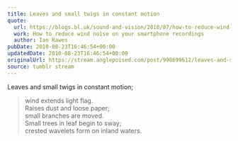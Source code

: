 ```yaml
---
title: Leaves and small twigs in constant motion
quote:
  url: https://blogs.bl.uk/sound-and-vision/2010/07/how-to-reduce-wind-noise-on-your-smartphone-recordings.html
  work: How to reduce wind noise on your smartphone recordings
  author: Ian Rawes
pubDate: 2010-08-23T16:46:54+00:00
updatedDate: 2010-08-23T16:46:54+00:00
originalUrl: https://stream.anglepoised.com/post/998699612/leaves-and-small-twigs-in-constant-motion-wind
source: tumblr stream
---
```


Leaves and small twigs in constant motion;<br />

> wind extends light flag.<br />
> Raises dust and loose paper;<br />
> small branches are moved.<br />
> Small trees in leaf begin to sway;<br />
> crested wavelets form on inland waters.
